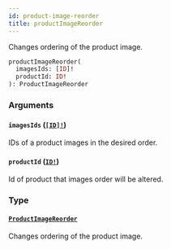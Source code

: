 ```yaml
---
id: product-image-reorder
title: productImageReorder
---
```


Changes ordering of the product image.

```graphql
productImageReorder(
  imagesIds: [ID]!
  productId: ID!
): ProductImageReorder

```

### Arguments

#### `imagesIds` ([`[ID]!`](/api-reference/scalars/id.mdx))

IDs of a product images in the desired order.

#### `productId` ([`ID!`](/api-reference/scalars/id.mdx))

Id of product that images order will be altered.

### Type

#### [`ProductImageReorder`](/api-reference/objects/product-image-reorder.mdx)

Changes ordering of the product image.
